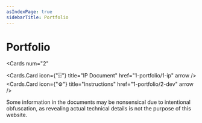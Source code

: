 ```yaml
---
asIndexPage: true
sidebarTitle: Portfolio
---
```





# Portfolio

<Cards
  num="2"
>
  <Cards.Card
    icon={"🗄️"}
    title="IP Document"
    href="1-portfolio/1-ip"
    arrow
  />
  <Cards.Card
    icon={"⚙️"}
    title="Instructions"
    href="1-portfolio/2-dev"
    arrow
  />
</Cards>

<Callout type="info">
  Some information in the documents may be nonsensical due to intentional
  obfuscation, as revealing actual technical details is not the purpose of this
  website.
</Callout>
